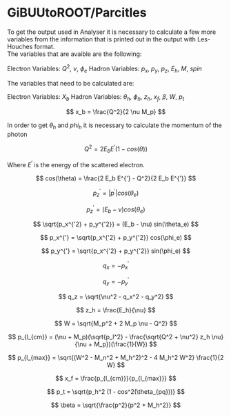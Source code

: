 # GiBUUtoROOT/Parcitles

To get the output used in Analyser it is necessary to calculate a few more variables from the information that is printed out in the output with Les-Houches format.  
The variables that are avaible are the following:  
  
Electron Variables: $Q^2$, $\nu$, $\phi_e$
Hadron Variables: $p_x$, $p_y$, $p_z$, $E_h$, $M$, $spin$
  
The variables that need to be calculated are:  
  
Electron Variables: $X_b$
Hadron Variables: $\theta_h$, $\phi_h$, $z_h$, $x_f$, $\beta$, $W$, $p_t$

$$
x_b = \frac{Q^2}{2 \nu M_p}
$$

In order to get $\theta_h$ and $phi_h$ it is necessary to calculate the momentum of the photon

$$
Q^2 = 2 E_b E^{'} (1 - cos(\theta))
$$

Where $E^{'}$ is the energy of the scattered electron.

$$
cos(\theta) = \frac{2 E_b E^{'} - Q^2}{2 E_b E^{'}}
$$

$$
p_z^{'} = |p^{'}| cos(\theta_e)
$$

$$
p_z^{'} = (E_b - \nu) cos(\theta_e)
$$

$$
\sqrt{p_x^{'2} + p_y^{'2}} = (E_b - \nu) sin(\theta_e)
$$

$$
p_x^{'} = \sqrt{p_x^{'2} + p_y^{'2}} cos(\phi_e)
$$
 
$$
p_y^{'} = \sqrt{p_x^{'2} + p_y^{'2}} sin(\phi_e)
$$

$$
q_x = -p_x^{'}
$$

$$
q_y = -p_y^{'}
$$

$$
q_z = \sqrt{\nu^2 - q_x^2 - q_y^2}
$$

$$
z_h = \frac{E_h}{\nu}
$$

$$
W = \sqrt{M_p^2 + 2 M_p  \nu - Q^2}
$$

$$
p_{l_{cm}} = (\nu + M_p)(\sqrt{p_l^2} - \frac{\sqrt{Q^2 + \nu^2} z_h \nu}{\nu + M_p})(\frac{1}{W})
$$

$$
p_{l_{max}} = \sqrt{(W^2 - M_n^2 + M_h^2)^2 - 4 M_h^2 W^2} \frac{1}{2 W}
$$

$$
x_f = \frac{p_{l_{cm}}}{p_{l_{max}}}
$$

$$
p_t = \sqrt{p_h^2 (1 - cos^2(\theta_{pq}))}
$$

$$
\beta = \sqrt{\frac{p^2}{p^2 + M_h^2}}
$$
